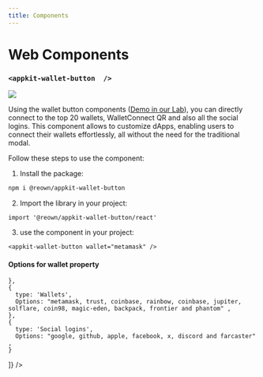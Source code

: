 ```yaml
---
title: Components
---
```



# Web Components

<Components />

### `<appkit-wallet-button  />`

<img src="/assets/walletButtons.jpg" />

Using the wallet button components ([Demo in our Lab](https://appkit-lab.reown.com/library/wagmi-wallet-button/)), you can directly connect to the top 20 wallets, WalletConnect QR and also all the social logins. 
This component allows to customize dApps, enabling users to connect their wallets effortlessly, all without the need for the traditional modal.

Follow these steps to use the component:

1. Install the package: 
```bash npm2yarn
npm i @reown/appkit-wallet-button
```

2. Import the library in your project:
```tsx
import '@reown/appkit-wallet-button/react'
```

3. use the component in your project:
```tsx
<appkit-wallet-button wallet="metamask" />
```

#### Options for wallet property
<Table
  headers={['Type', 'Options']}
  data={[
    {
    type: 'QR Code',
      Options: 'walletConnect' ,
      
    },
    {
      type: 'Wallets',
      Options: "metamask, trust, coinbase, rainbow, coinbase, jupiter, solflare, coin98, magic-eden, backpack, frontier and phantom" ,
    },
    {
      type: 'Social logins',
      Options: "google, github, apple, facebook, x, discord and farcaster" ,
    }
  ]}
/>


